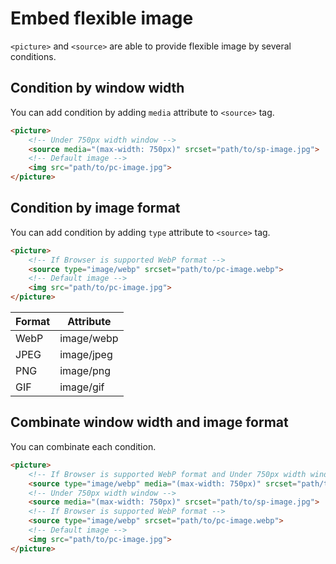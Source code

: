 # Embed flexible image

`<picture>` and `<source>` are able to provide flexible image by several conditions.

## Condition by window width

You can add condition by adding `media` attribute to `<source>` tag.

```html
<picture>
    <!-- Under 750px width window -->
    <source media="(max-width: 750px)" srcset="path/to/sp-image.jpg">
    <!-- Default image -->
    <img src="path/to/pc-image.jpg">
</picture>
```

## Condition by image format

You can add condition by adding `type` attribute to `<source>` tag.

```html
<picture>
    <!-- If Browser is supported WebP format -->
    <source type="image/webp" srcset="path/to/pc-image.webp">
    <!-- Default image -->
    <img src="path/to/pc-image.jpg">
</picture>
```

| Format | Attribute |
| -- | -- |
| WebP | image/webp |
| JPEG | image/jpeg |
| PNG | image/png |
| GIF | image/gif |

## Combinate window width and image format

You can combinate each condition.

```html
<picture>
    <!-- If Browser is supported WebP format and Under 750px width window -->
    <source type="image/webp" media="(max-width: 750px)" srcset="path/to/sp-image.webp">
    <!-- Under 750px width window -->
    <source media="(max-width: 750px)" srcset="path/to/sp-image.jpg">
    <!-- If Browser is supported WebP format -->
    <source type="image/webp" srcset="path/to/pc-image.webp">
    <!-- Default image -->
    <img src="path/to/pc-image.jpg">
</picture>
```